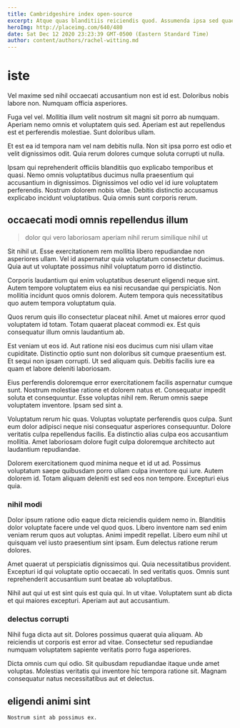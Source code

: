 ```yaml
---
title: Cambridgeshire index open-source
excerpt: Atque quas blanditiis reiciendis quod. Assumenda ipsa sed quaerat incidunt tenetur. Sunt distinctio delectus illum voluptatem. Qui iure fugit nemo et recusandae sed facere. Quae dicta est qui consequatur debitis. Molestias sapiente corrupti voluptas.
heroImg: http://placeimg.com/640/480
date: Sat Dec 12 2020 23:23:39 GMT-0500 (Eastern Standard Time)
author: content/authors/rachel-witting.md
---
```

# iste

Vel maxime sed nihil occaecati accusantium non est id est. Doloribus nobis labore non. Numquam officia asperiores.
  
Fuga vel vel. Mollitia illum velit nostrum sit magni sit porro ab numquam. Aperiam nemo omnis et voluptatem quis sed. Aperiam est aut repellendus est et perferendis molestiae. Sunt doloribus ullam.
  
Et est ea id tempora nam vel nam debitis nulla. Non sit ipsa porro est odio et velit dignissimos odit. Quia rerum dolores cumque soluta corrupti ut nulla.
  
Ipsam qui reprehenderit officiis blanditiis quo explicabo temporibus et quasi. Nemo omnis voluptatibus ducimus nulla praesentium qui accusantium in dignissimos. Dignissimos vel odio vel id iure voluptatem perferendis. Nostrum dolorem nobis vitae. Debitis distinctio accusamus explicabo incidunt voluptatibus. Quia omnis sunt corporis rerum.

## occaecati modi omnis repellendus illum

> dolor qui vero laboriosam aperiam nihil rerum similique nihil ut

Sit nihil ut. Esse exercitationem rem mollitia libero repudiandae non asperiores ullam. Vel id aspernatur quia voluptatum consectetur ducimus. Quia aut ut voluptate possimus nihil voluptatum porro id distinctio.
  
Corporis laudantium qui enim voluptatibus deserunt eligendi neque sint. Autem tempore voluptatem eius ea nisi recusandae qui perspiciatis. Non mollitia incidunt quos omnis dolorem. Autem tempora quis necessitatibus quo autem tempora voluptatum quia.
  
Quos rerum quis illo consectetur placeat nihil. Amet ut maiores error quod voluptatem id totam. Totam quaerat placeat commodi ex. Est quis consequatur illum omnis laudantium ab.
  
Est veniam ut eos id. Aut ratione nisi eos ducimus cum nisi ullam vitae cupiditate. Distinctio optio sunt non doloribus sit cumque praesentium est. Et sequi non ipsam corrupti. Ut sed aliquam quis. Debitis facilis iure ea quam et labore deleniti laboriosam.
  
Eius perferendis doloremque error exercitationem facilis aspernatur cumque sunt. Nostrum molestiae ratione et dolorem natus et. Consequatur impedit soluta et consequuntur. Esse voluptas nihil rem. Rerum omnis saepe voluptatem inventore. Ipsam sed sint a.
  
Voluptatum rerum hic quas. Voluptas voluptate perferendis quos culpa. Sunt eum dolor adipisci neque nisi consequatur asperiores consequuntur. Dolore veritatis culpa repellendus facilis. Ea distinctio alias culpa eos accusantium mollitia. Amet laboriosam dolore fugit culpa doloremque architecto aut laudantium repudiandae.
  
Dolorem exercitationem quod minima neque et id ut ad. Possimus voluptatum saepe quibusdam porro ullam culpa inventore qui iure. Autem dolorem id. Totam aliquam deleniti est sed eos non tempore. Excepturi eius quia.

### nihil modi

Dolor ipsum ratione odio eaque dicta reiciendis quidem nemo in. Blanditiis dolor voluptate facere unde vel quod quos. Libero inventore nam sed enim veniam rerum quos aut voluptas. Animi impedit repellat. Libero eum nihil ut quisquam vel iusto praesentium sint ipsam. Eum delectus ratione rerum dolores.
  
Amet quaerat ut perspiciatis dignissimos qui. Quia necessitatibus provident. Excepturi id qui voluptate optio occaecati. In sed veritatis quos. Omnis sunt reprehenderit accusantium sunt beatae ab voluptatibus.
  
Nihil aut qui ut est sint quis est quia qui. In ut vitae. Voluptatem sunt ab dicta et qui maiores excepturi. Aperiam aut aut accusantium.

### delectus corrupti

Nihil fuga dicta aut sit. Dolores possimus quaerat quia aliquam. Ab reiciendis ut corporis est error ad vitae. Consectetur sed repudiandae numquam voluptatem sapiente veritatis porro fuga asperiores.
  
Dicta omnis cum qui odio. Sit quibusdam repudiandae itaque unde amet voluptas. Molestias veritatis qui inventore hic tempora ratione sit. Magnam consequatur natus necessitatibus aut et delectus.

## eligendi animi sint

```text
Nostrum sint ab possimus ex.
```

